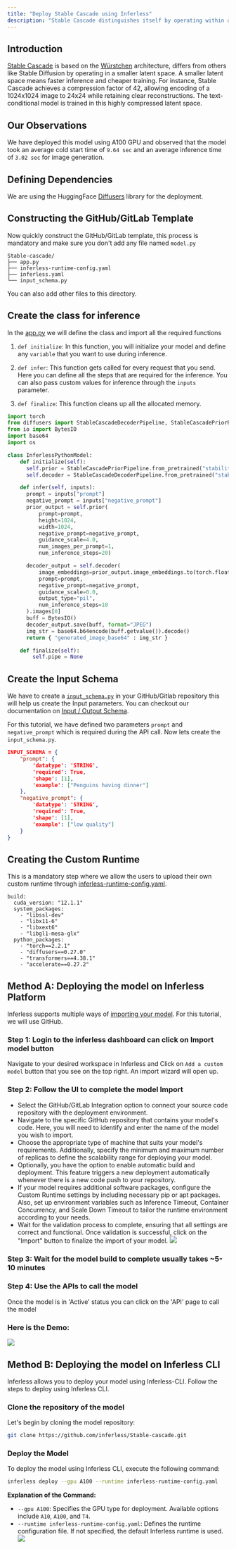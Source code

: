 ```yaml
---
title: "Deploy Stable Cascade using Inferless"
description: "Stable Cascade distinguishes itself by operating within a significantly smaller latent space, offering faster inference and cost-effective training."
---
```


## Introduction

[Stable Cascade](https://huggingface.co/stabilityai/stable-cascade) is based on the [Würstchen](https://openreview.net/forum?id=gU58d5QeGv) architecture, differs from others like Stable Diffusion by operating in a smaller latent space. A smaller latent space means faster inference and cheaper training. For instance, Stable Cascade achieves a compression factor of 42, allowing encoding of a 1024x1024 image to 24x24 while retaining clear reconstructions. The text-conditional model is trained in this highly compressed latent space.

## Our Observations

We have deployed this model using A100 GPU and observed that the model took an average cold start time of `9.64 sec` and an average inference time of `3.02 sec` for image generation.

## Defining Dependencies

We are using the HuggingFace [Diffusers](https://github.com/huggingface/diffusers) library for the deployment.

## Constructing the GitHub/GitLab Template

Now quickly construct the GitHub/GitLab template, this process is mandatory and make sure you don't add any file named `model.py`

```
Stable-cascade/
├── app.py
├── inferless-runtime-config.yaml
├── inferless.yaml
└── input_schema.py
```

You can also add other files to this directory.

## Create the class for inference

In the [app.py](https://github.com/inferless/Stable-cascade/blob/main/app.py) we will define the class and import all the required functions

1.  `def initialize`: In this function, you will initialize your model and define any `variable` that you want to use during inference.

2.  `def infer`: This function gets called for every request that you send. Here you can define all the steps that are required for the inference. You can also pass custom values for inference through the `inputs` parameter.

3.  `def finalize`: This function cleans up all the allocated memory.

```python
import torch
from diffusers import StableCascadeDecoderPipeline, StableCascadePriorPipeline
from io import BytesIO
import base64
import os

class InferlessPythonModel:
    def initialize(self):
      self.prior = StableCascadePriorPipeline.from_pretrained("stabilityai/stable-cascade-prior", variant="bf16", torch_dtype=torch.bfloat16).to("cuda")
      self.decoder = StableCascadeDecoderPipeline.from_pretrained("stabilityai/stable-cascade", variant="bf16", torch_dtype=torch.float16).to("cuda")

    def infer(self, inputs):
      prompt = inputs["prompt"]
      negative_prompt = inputs["negative_prompt"]
      prior_output = self.prior(
          prompt=prompt,
          height=1024,
          width=1024,
          negative_prompt=negative_prompt,
          guidance_scale=4.0,
          num_images_per_prompt=1,
          num_inference_steps=20)

      decoder_output = self.decoder(
          image_embeddings=prior_output.image_embeddings.to(torch.float16),
          prompt=prompt,
          negative_prompt=negative_prompt,
          guidance_scale=0.0,
          output_type="pil",
          num_inference_steps=10
      ).images[0]
      buff = BytesIO()
      decoder_output.save(buff, format="JPEG")
      img_str = base64.b64encode(buff.getvalue()).decode()
      return { "generated_image_base64" : img_str }

    def finalize(self):
        self.pipe = None
```

## Create the Input Schema

We have to create a [`input_schema.py`](https://github.com/inferless/Stable-cascade/blob/main/input_schema.py) in your GitHub/Gitlab repository this will help us create the Input parameters. You can checkout our documentation on [Input / Output Schema](https://docs.inferless.com/model-import/input-output-schema).

For this tutorial, we have defined two parameters `prompt` and `negative_prompt` which is required during the API call. Now lets create the `input_schema.py`.

```JSON
INPUT_SCHEMA = {
    "prompt": {
        'datatype': 'STRING',
        'required': True,
        'shape': [1],
        'example': ["Penguins having dinner"]
    },
    "negative_prompt": {
        'datatype': 'STRING',
        'required': True,
        'shape': [1],
        'example': ["low quality"]
    }
}
```


## Creating the Custom Runtime

This is a mandatory step where we allow the users to upload their own custom runtime through [inferless-runtime-config.yaml](https://github.com/inferless/Stable-cascade/blob/main/inferless-runtime-config.yaml).

```
build:
  cuda_version: "12.1.1"
  system_packages:
    - "libssl-dev"
    - "libx11-6"
    - "libxext6"
    - "libgl1-mesa-glx"
  python_packages:
    - "torch==2.2.1"
    - "diffusers==0.27.0"
    - "transformers==4.38.1"
    - "accelerate==0.27.2"
```

## Method A: Deploying the model on Inferless Platform
Inferless supports multiple ways of [importing your model](https://docs.inferless.com/model-import/file-structure-req/file-structure-requirements). For this tutorial, we will use GitHub.

### Step 1: Login to the inferless dashboard can click on Import model button
Navigate to your desired workspace in Inferless and Click on `Add a custom model` button that you see on the top right. An import wizard will open up.

### Step 2: Follow the UI to complete the model  Import
- Select the GitHub/GitLab Integration option to connect your source code repository with the deployment environment.
- Navigate to the specific GitHub repository that contains your model's code. Here, you will need to identify and enter the name of the model you wish to import.
- Choose the appropriate type of machine that suits your model's requirements. Additionally, specify the minimum and maximum number of replicas to define the scalability range for deploying your model.
- Optionally, you have the option to enable automatic build and deployment. This feature triggers a new deployment automatically whenever there is a new code push to your repository.
- If your model requires additional software packages, configure the Custom Runtime settings by including necessary pip or apt packages. Also, set up environment variables such as  Inference Timeout, Container Concurrency, and Scale Down Timeout to tailor the runtime environment according to your needs.
- Wait for the validation process to complete, ensuring that all settings are correct and functional. Once validation is successful, click on the "Import" button to finalize the import of your model.
![](/images/import.jpg)

### Step 3: Wait for the model build to complete usually takes ~5-10 minutes

### Step 4: Use the APIs to call the model
Once the model is in 'Active' status you can click on the 'API' page to call the model

### Here is the Demo:

![](/gif/stable-cascade.gif)

 

## Method B: Deploying the model on Inferless CLI

Inferless allows you to deploy your model using Inferless-CLI. Follow the steps to deploy using Inferless CLI.

### Clone the repository of the model
Let's begin by cloning the model repository:
```bash
git clone https://github.com/inferless/Stable-cascade.git
```

### Deploy the Model
To deploy the model using Inferless CLI, execute the following command:
```bash
inferless deploy --gpu A100 --runtime inferless-runtime-config.yaml
```

**Explanation of the Command:**

- `--gpu A100`: Specifies the GPU type for deployment. Available options include `A10`, `A100`, and `T4`.
- `--runtime inferless-runtime-config.yaml`: Defines the runtime configuration file. If not specified, the default Inferless runtime is used.
![](/images/cli-image.png)